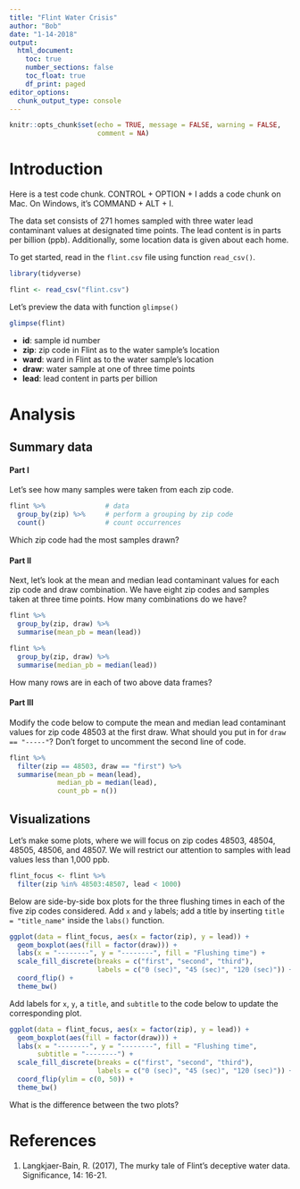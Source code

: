 ```yaml
---
title: "Flint Water Crisis"
author: "Bob"
date: "1-14-2018"
output: 
  html_document:
    toc: true
    number_sections: false
    toc_float: true
    df_print: paged
editor_options: 
  chunk_output_type: console
---
```


```r
knitr::opts_chunk$set(echo = TRUE, message = FALSE, warning = FALSE,
                      comment = NA)
```

# Introduction

Here is a test code chunk. CONTROL + OPTION + I adds a code chunk on Mac. On Windows, it's COMMAND + ALT + I.





The data set consists of 271 homes sampled with three water 
lead contaminant values at designated time points. The lead content is in 
parts per billion (ppb). Additionally, some location data is given 
about each home.

To get started, read in the `flint.csv` file using function `read_csv()`.


```r
library(tidyverse)
```

```r
flint <- read_csv("flint.csv")
```

Let's preview the data with function `glimpse()`

```r
glimpse(flint)
```

- **id**: sample id number
- **zip**: zip code in Flint as to the water sample's location
- **ward**: ward in Flint as to the water sample's location
- **draw**: water sample at one of three time points
- **lead**: lead content in parts per billion

# Analysis

## Summary data

#### Part I

Let's see how many samples were taken from each zip code.

```r
flint %>%               # data
  group_by(zip) %>%     # perform a grouping by zip code
  count()               # count occurrences
```

Which zip code had the most samples drawn?

#### Part II

Next, let's look at the mean and median lead contaminant values for each
zip code and draw combination. We have eight zip codes and samples taken at
three time points. How many combinations do we have?

```r
flint %>% 
  group_by(zip, draw) %>% 
  summarise(mean_pb = mean(lead))
```

```r
flint %>% 
  group_by(zip, draw) %>% 
  summarise(median_pb = median(lead))
```

How many rows are in each of two above data frames?

#### Part III

Modify the code below to compute the mean and median lead contaminant values
for zip code 48503 at the first draw. What should you put in for 
`draw == "-----"`? Don't forget to uncomment the second line of code.

```r
flint %>% 
  filter(zip == 48503, draw == "first") %>% 
  summarise(mean_pb = mean(lead),
            median_pb = median(lead),
            count_pb = n())
```

## Visualizations

Let's make some plots, where we will focus on zip codes 48503, 48504, 48505,
48506, and 48507. We will restrict our attention to samples with lead values
less than 1,000 ppb.

```r
flint_focus <- flint %>% 
  filter(zip %in% 48503:48507, lead < 1000)
```

Below are side-by-side box plots for the three flushing times in each of the
five zip codes considered. Add `x` and `y` labels; add a title by inserting
`title = "title_name"` inside the `labs()` function.

```r
ggplot(data = flint_focus, aes(x = factor(zip), y = lead)) +
  geom_boxplot(aes(fill = factor(draw))) +
  labs(x = "--------", y = "--------", fill = "Flushing time") +
  scale_fill_discrete(breaks = c("first", "second", "third"),
                      labels = c("0 (sec)", "45 (sec)", "120 (sec)")) +
  coord_flip() +
  theme_bw()
```

Add labels for `x`, `y`, a `title`, and `subtitle` to the code below to update
the corresponding plot.

```r
ggplot(data = flint_focus, aes(x = factor(zip), y = lead)) +
  geom_boxplot(aes(fill = factor(draw))) + 
  labs(x = "--------", y = "--------", fill = "Flushing time",
       subtitle = "--------") +
  scale_fill_discrete(breaks = c("first", "second", "third"),
                      labels = c("0 (sec)", "45 (sec)", "120 (sec)")) +
  coord_flip(ylim = c(0, 50)) +
  theme_bw()
```

What is the difference between the two plots?

# References

1. Langkjaer-Bain, R. (2017), The murky tale of Flint's deceptive water data. 
   Significance, 14: 16-21.
